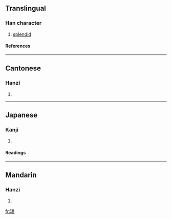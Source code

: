 ==Translingual==
===Han character===
{{Han char|rn=96|rad=玉|as=12|sn=16|four=1712<sub>7</sub>|canj=一土弓竹月 (MGNHB)}}
# [[splendid]]
====References====
{{Han ref|kx=0742.030|dkj=21239|dj=1151.160|hdz=21138.160|uh=749A|ud=29850|bh=EA63|bd=60003}}

----
==Cantonese==
===Hanzi===
{{yue-hanzi|jyut=|y=ging4}}
# {{defn|Cantonese}}

----
==Japanese==
===Kanji===
{{ja-kanji|grade=|rs=玉12}}
# {{defn|Japanese}} 
====Readings====
{{ja-readings|on=[[けい]] (kei), [[ぎょう]] (gyō), [[けつ]] (ketsu), [[けち]] (kechi)|kun=|nanori=}}

----
==Mandarin==
===Hanzi===
{{cmn-hanzi|pin=[[qióng]] ([[qiong2]])|wg=ch'iung<sup>2</sup>}}
# {{defn|Mandarin}}

[[fr:璚]]